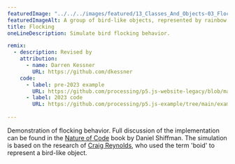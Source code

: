 ---
featuredImage: "../../../images/featured/13_Classes_And_Objects-03_Flocking-thumbnail.png"
featuredImageAlt: A group of bird-like objects, represented by rainbow triangles, modeling flocking behavior.
title: Flocking
oneLineDescription: Simulate bird flocking behavior.

remix:
  - description: Revised by
    attribution:
      - name: Darren Kessner
        URL: https://github.com/dkessner
    code:
      - label: pre-2023 example
        URL: https://github.com/processing/p5.js-website-legacy/blob/main/src/data/examples/en/09_Simulate/02_Flocking.js
      - label: 2023 code
        URL: https://github.com/processing/p5.js-example/tree/main/examples/13_Classes_And_Objects/03_Flocking
 
---

Demonstration of flocking behavior.
Full discussion of the implementation can be found in the
<a href="https://natureofcode.com/book/chapter-6-autonomous-agents/">Nature of Code</a>
book by Daniel Shiffman. The simulation is based on the research of
<a href="http://www.red3d.com/cwr/">Craig Reynolds</a>, who
used the term 'boid' to represent a bird-like object.